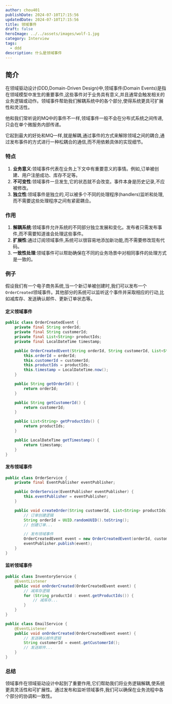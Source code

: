 ```yaml
---
author: chou401
publishDate: 2024-07-10T17:15:56
updatedDate: 2024-07-10T17:15:56
title: 领域事件
draft: false
heroImage: ../../assets/images/wolf-1.jpg
category: Interview
tags:
  - ddd
description: 什么是领域事件
---
```


## 简介

在领域驱动设计(DDD,Domain-Driven Design)中,领域事件(Domain Events)是指在领域模型中发生的重要事件,这些事件对于业务具有意义,并且通常会触发相关的业务逻辑或动作。领域事件帮助我们解耦系统中的各个部分,使得系统更具可扩展性和灵活性。

他和我们常听说的MQ中的事件不一样,领域事件一般不会在分布式系统之间传递,只会在单个微服务内部传递。

它起到最大的好处和MQ一样,就是解耦,通过事件的方式来解除领域之间的耦合,通过发布事件的方式进行一种松耦合的通信,而不用依赖具体的实现细节。

### 特点

1. **业务意义**:领域事件代表在业务上下文中有重要意义的事情。例如,订单被创建、用户注册成功、库存不足等。
2. **不可变性**:领域事件一旦发生,它的状态就不会改变。事件本身是历史记录,不应被修改。
3. **独立性**:领域事件是独立的,可以被多个不同的处理程序(handlers)监听和处理,而不需要这些处理程序之间有紧密耦合。

### 作用

1. **解耦系统**:领域事件允许系统的不同部分独立发展和变化。发布者只需发布事件,而不需要知道谁会处理这些事件。
2. **扩展性**:通过订阅领域事件,系统可以很容易地添加新功能,而不需要修改现有代码。
3. **一致性处理**:领域事件可以帮助确保在不同的业务场景中对相同事件的处理方式是一致的。

### 例子

假设我们有一个电子商务系统,当一个新订单被创建时,我们可以发布一个`OrderCreated`领域事件。其他部分的系统可以监听这个事件并采取相应的行动,比如减库存、发送确认邮件、更新订单状态等。

#### 定义领域事件

```java
public class OrderCreatedEvent {
    private final String orderId;
    private final String customerId;
    private final List<String> productIds;
    private final LocalDateTime timestamp;

    public OrderCreatedEvent(String orderId, String customerId, List<String> productIds) {
        this.orderId = orderId;
        this.customerId = customerId;
        this.productIds = productIds;
        this.timestamp = LocalDateTime.now();
    }

    public String getOrderId() {
        return orderId;
    }

    public String getCustomerId() {
        return customerId;
    }

    public List<String> getProductIds() {
        return productIds;
    }

    public LocalDateTime getTimestamp() {
        return timestamp;
    }
}
```

#### 发布领域事件

```java
public class OrderService {
    private final EventPublisher eventPublisher;

    public OrderService(EventPublisher eventPublisher) {
        this.eventPublisher = eventPublisher;
    }

    public void createOrder(String customerId, List<String> productIds) {
        // 订单创建逻辑
        String orderId = UUID.randomUUID().toString();
        // 创建订单...

        // 发布领域事件
        OrderCreatedEvent event = new OrderCreatedEvent(orderId, customerId, productIds);
        eventPublisher.publish(event);
    }
}
```

#### 监听领域事件

```java
public class InventoryService {
    @EventListener
    public void onOrderCreated(OrderCreatedEvent event) {
        // 减库存逻辑
        for (String productId : event.getProductIds()) {
            // 减库存...
        }
    }
}

public class EmailService {
    @EventListener
    public void onOrderCreated(OrderCreatedEvent event) {
        // 发送确认邮件逻辑
        String customerId = event.getCustomerId();
        // 发送邮件...
    }
}
```

### 总结

领域事件在领域驱动设计中起到了重要作用,它们帮助我们将业务逻辑解耦,使系统更具灵活性和可扩展性。通过发布和监听领域事件,我们可以确保在业务流程中各个部分的协调和一致性。
